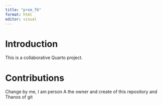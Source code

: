 ```yaml
---
title: "prem_T6"
format: html
editor: visual
---
```


## 

# Introduction

This is a collaborative Quarto project.

# Contributions

<!-- Student sections will go here -->

Change by me, I am person A the owner and create of this repository and Thanos of git 